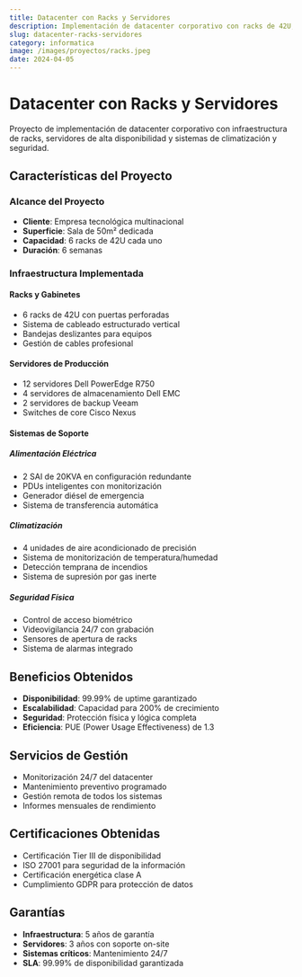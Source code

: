 ```yaml
---
title: Datacenter con Racks y Servidores
description: Implementación de datacenter corporativo con racks de 42U, servidores de alta disponibilidad y sistemas de climatización.
slug: datacenter-racks-servidores
category: informatica
image: /images/proyectos/racks.jpeg
date: 2024-04-05
---
```


# Datacenter con Racks y Servidores

Proyecto de implementación de datacenter corporativo con infraestructura de racks, servidores de alta disponibilidad y sistemas de climatización y seguridad.

## Características del Proyecto

### Alcance del Proyecto
- **Cliente**: Empresa tecnológica multinacional
- **Superficie**: Sala de 50m² dedicada
- **Capacidad**: 6 racks de 42U cada uno
- **Duración**: 6 semanas

### Infraestructura Implementada

#### Racks y Gabinetes
- 6 racks de 42U con puertas perforadas
- Sistema de cableado estructurado vertical
- Bandejas deslizantes para equipos
- Gestión de cables profesional

#### Servidores de Producción
- 12 servidores Dell PowerEdge R750
- 4 servidores de almacenamiento Dell EMC
- 2 servidores de backup Veeam
- Switches de core Cisco Nexus

#### Sistemas de Soporte

##### Alimentación Eléctrica
- 2 SAI de 20KVA en configuración redundante
- PDUs inteligentes con monitorización
- Generador diésel de emergencia
- Sistema de transferencia automática

##### Climatización
- 4 unidades de aire acondicionado de precisión
- Sistema de monitorización de temperatura/humedad
- Detección temprana de incendios
- Sistema de supresión por gas inerte

##### Seguridad Física
- Control de acceso biométrico
- Videovigilancia 24/7 con grabación
- Sensores de apertura de racks
- Sistema de alarmas integrado

## Beneficios Obtenidos

- **Disponibilidad**: 99.99% de uptime garantizado
- **Escalabilidad**: Capacidad para 200% de crecimiento
- **Seguridad**: Protección física y lógica completa
- **Eficiencia**: PUE (Power Usage Effectiveness) de 1.3

## Servicios de Gestión

- Monitorización 24/7 del datacenter
- Mantenimiento preventivo programado
- Gestión remota de todos los sistemas
- Informes mensuales de rendimiento

## Certificaciones Obtenidas

- Certificación Tier III de disponibilidad
- ISO 27001 para seguridad de la información
- Certificación energética clase A
- Cumplimiento GDPR para protección de datos

## Garantías

- **Infraestructura**: 5 años de garantía
- **Servidores**: 3 años con soporte on-site
- **Sistemas críticos**: Mantenimiento 24/7
- **SLA**: 99.99% de disponibilidad garantizada